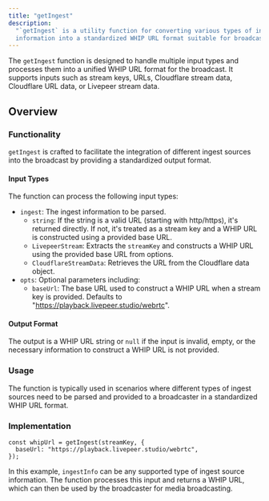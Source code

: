 ```yaml
---
title: "getIngest"
description:
  "`getIngest` is a utility function for converting various types of ingest
  information into a standardized WHIP URL format suitable for broadcasting."
---
```


The `getIngest` function is designed to handle multiple input types and
processes them into a unified WHIP URL format for the broadcast. It supports
inputs such as stream keys, URLs, Cloudflare stream data, Cloudflare URL data,
or Livepeer stream data.

## Overview

### Functionality

`getIngest` is crafted to facilitate the integration of different ingest sources
into the broadcast by providing a standardized output format.

#### Input Types

The function can process the following input types:

- `ingest`: The ingest information to be parsed.
  - `string`: If the string is a valid URL (starting with http/https), it's
    returned directly. If not, it's treated as a stream key and a WHIP URL is
    constructed using a provided base URL.
  - `LivepeerStream`: Extracts the `streamKey` and constructs a WHIP URL using
    the provided base URL from options.
  - `CloudflareStreamData`: Retrieves the URL from the Cloudflare data object.
- `opts`: Optional parameters including:
  - `baseUrl`: The base URL used to construct a WHIP URL when a stream key is
    provided. Defaults to "https://playback.livepeer.studio/webrtc".

#### Output Format

The output is a WHIP URL string or `null` if the input is invalid, empty, or the
necessary information to construct a WHIP URL is not provided.

### Usage

The function is typically used in scenarios where different types of ingest
sources need to be parsed and provided to a broadcaster in a standardized WHIP
URL format.

### Implementation

```tsx
const whipUrl = getIngest(streamKey, {
  baseUrl: "https://playback.livepeer.studio/webrtc",
});
```

In this example, `ingestInfo` can be any supported type of ingest source
information. The function processes this input and returns a WHIP URL, which can
then be used by the broadcaster for media broadcasting.
